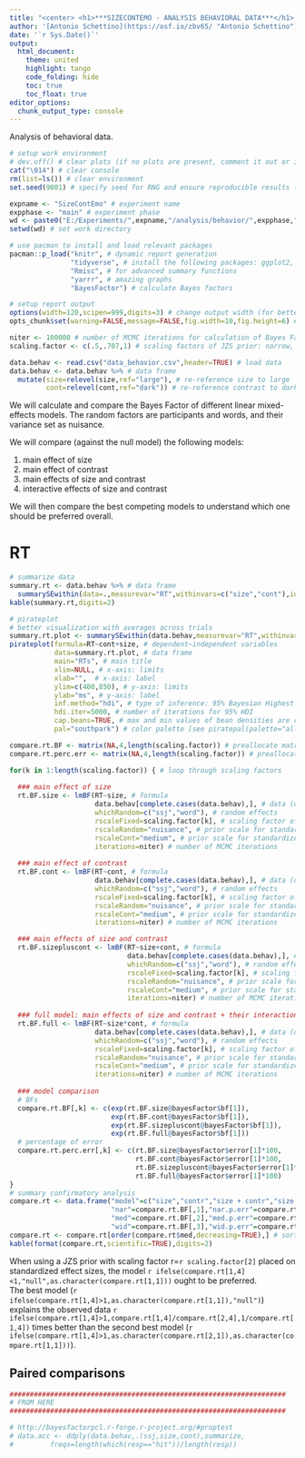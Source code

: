 ```yaml
---
title: "<center> <h1>***SIZECONTEMO - ANALYSIS BEHAVIORAL DATA***</h1> </center>"
author: '[Antonio Schettino](https://osf.io/zbv65/ "Antonio Schettino")'
date: '`r Sys.Date()`'
output:
  html_document:
    theme: united
    highlight: tango
    code_folding: hide
    toc: true
    toc_float: true
editor_options: 
  chunk_output_type: console
---
```


Analysis of behavioral data.

```r
# setup work environment
# dev.off() # clear plots (if no plots are present, comment it out or it will throw an error)
cat("\014") # clear console
rm(list=ls()) # clear environment
set.seed(9001) # specify seed for RNG and ensure reproducible results (it's over 9000!)

expname <- "SizeContEmo" # experiment name
expphase <- "main" # experiment phase
wd <- paste0("E:/Experiments/",expname,"/analysis/behavior/",expphase,"/") # work directory
setwd(wd) # set work directory

# use pacman to install and load relevant packages
pacman::p_load("knitr", # dynamic report generation
               "tidyverse", # install the following packages: ggplot2, tibble, tidyr, readr, purrr, dplyr
               "Rmisc", # for advanced summary functions
               "yarrr", # amazing graphs
               "BayesFactor") # calculate Bayes factors

# setup report output
options(width=120,scipen=999,digits=3) # change output width (for better printing), disable scientific notation (default: scipen=0), constrain output to 4 decimals
opts_chunk$set(warning=FALSE,message=FALSE,fig.width=10,fig.height=6) # for each chunk, display the output but not the R code (echo=FALSE), no package warnings (message=FALSE), no package messages (message=FALSE), width and height of all figures

niter <- 100000 # number of MCMC iterations for calculation of Bayes Factors
scaling.factor <- c(.5,.707,1) # scaling factors of JZS prior: narrow, medium, wide
```

```r
data.behav <- read.csv("data_behavior.csv",header=TRUE) # load data
data.behav <- data.behav %>% # data frame
  mutate(size=relevel(size,ref="large"), # re-reference size to large
         cont=relevel(cont,ref="dark")) # re-reference contrast to dark
```

We will calculate and compare the Bayes Factor of different linear mixed-effects models. The random factors are participants and words, and their variance set as nuisance.   
   
We will compare (against the null model) the following models:   
   
1. main effect of size
2. main effect of contrast
3. main effects of size and contrast
4. interactive effects of size and contrast
   
We will then compare the best competing models to understand which one should be preferred overall.   

# RT

```r
# summarize data
summary.rt <- data.behav %>% # data frame
  summarySEwithin(data=.,measurevar="RT",withinvars=c("size","cont"),idvar="ssj",na.rm=TRUE)
kable(summary.rt,digits=2)

# pirateplot
# better visualization with averages across trials
summary.rt.plot <- summarySEwithin(data.behav,measurevar="RT",withinvars=c("ssj","size","cont"),idvar="word",na.rm=TRUE)
pirateplot(formula=RT~cont+size, # dependent~independent variables
           data=summary.rt.plot, # data frame
           main="RTs", # main title
           xlim=NULL, # x-axis: limits
           xlab="",  # x-axis: label
           ylim=c(400,850), # y-axis: limits
           ylab="ms", # y-axis: label
           inf.method="hdi", # type of inference: 95% Bayesian Highest Density Interval (HDI)
           hdi.iter=5000, # number of iterations for 95% HDI
           cap.beans=TRUE, # max and min values of bean densities are capped at the limits found in the data
           pal="southpark") # color palette [see piratepal(palette="all")]
```  

```r
compare.rt.BF <- matrix(NA,4,length(scaling.factor)) # preallocate matrix with all BFs
compare.rt.perc.err <- matrix(NA,4,length(scaling.factor)) # preallocate matrix with all % errors

for(k in 1:length(scaling.factor)) { # loop through scaling factors
  
  ### main effect of size
  rt.BF.size <- lmBF(RT~size, # formula
                     data.behav[complete.cases(data.behav),], # data (omit missing values)
                     whichRandom=c("ssj","word"), # random effects
                     rscaleFixed=scaling.factor[k], # scaling factor of prior on effect size
                     rscaleRandom="nuisance", # prior scale for standardized random effects
                     rscaleCont="medium", # prior scale for standardized slopes
                     iterations=niter) # number of MCMC iterations
                     
  ### main effect of contrast
  rt.BF.cont <- lmBF(RT~cont, # formula
                     data.behav[complete.cases(data.behav),], # data (omit missing values)
                     whichRandom=c("ssj","word"), # random effects
                     rscaleFixed=scaling.factor[k], # scaling factor of prior on effect size
                     rscaleRandom="nuisance", # prior scale for standardized random effects
                     rscaleCont="medium", # prior scale for standardized slopes
                     iterations=niter) # number of MCMC iterations

  ### main effects of size and contrast
  rt.BF.sizepluscont <- lmBF(RT~size+cont, # formula
                             data.behav[complete.cases(data.behav),], # data (omit missing values)
                             whichRandom=c("ssj","word"), # random effects
                             rscaleFixed=scaling.factor[k], # scaling factor of prior on effect size
                             rscaleRandom="nuisance", # prior scale for standardized random effects
                             rscaleCont="medium", # prior scale for standardized slopes
                             iterations=niter) # number of MCMC iterations
  
  ### full model: main effects of size and contrast + their interaction
  rt.BF.full <- lmBF(RT~size*cont, # formula
                     data.behav[complete.cases(data.behav),], # data (omit missing values)
                     whichRandom=c("ssj","word"), # random effects
                     rscaleFixed=scaling.factor[k], # scaling factor of prior on effect size
                     rscaleRandom="nuisance", # prior scale for standardized random effects
                     rscaleCont="medium", # prior scale for standardized slopes
                     iterations=niter) # number of MCMC iterations
  
  ### model comparison
  # BFs
  compare.rt.BF[,k] <- c(exp(rt.BF.size@bayesFactor$bf[1]),
                         exp(rt.BF.cont@bayesFactor$bf[1]),
                         exp(rt.BF.sizepluscont@bayesFactor$bf[1]),
                         exp(rt.BF.full@bayesFactor$bf[1]))
  # percentage of error
  compare.rt.perc.err[,k] <- c(rt.BF.size@bayesFactor$error[1]*100,
                               rt.BF.cont@bayesFactor$error[1]*100,
                               rt.BF.sizepluscont@bayesFactor$error[1]*100,
                               rt.BF.full@bayesFactor$error[1]*100)
}
# summary confirmatory analysis
compare.rt <- data.frame("model"=c("size","contr","size + contr","size x cont"),
                         "nar"=compare.rt.BF[,1],"nar.p.err"=compare.rt.perc.err[,1],
                         "med"=compare.rt.BF[,2],"med.p.err"=compare.rt.perc.err[,2],
                         "wid"=compare.rt.BF[,3],"wid.p.err"=compare.rt.perc.err[,3])
compare.rt <- compare.rt[order(compare.rt$med,decreasing=TRUE),] # sort according to medium scaling factor (in descending order)
kable(format(compare.rt,scientific=TRUE),digits=2)
```
   
When using a JZS prior with scaling factor r=`r scaling.factor[2]` placed on standardized effect sizes, the model `r ifelse(compare.rt[1,4]<1,"null",as.character(compare.rt[1,1]))` ought to be preferred.   
The best model (`r ifelse(compare.rt[1,4]>1,as.character(compare.rt[1,1]),"null")`) explains the observed data `r ifelse(compare.rt[1,4]>1,compare.rt[1,4]/compare.rt[2,4],1/compare.rt[1,4])` times better than the second best model (`r ifelse(compare.rt[1,4]>1,as.character(compare.rt[2,1]),as.character(compare.rt[1,1]))`).   

## Paired comparisons

```r
####################################################################
# FROM HERE
####################################################################

```





```r

# http://bayesfactorpcl.r-forge.r-project.org/#proptest
# data.acc <- ddply(data.behav,.(ssj,size,cont),summarize,
#         freqs=length(which(resp=="hit"))/length(resp))



```





